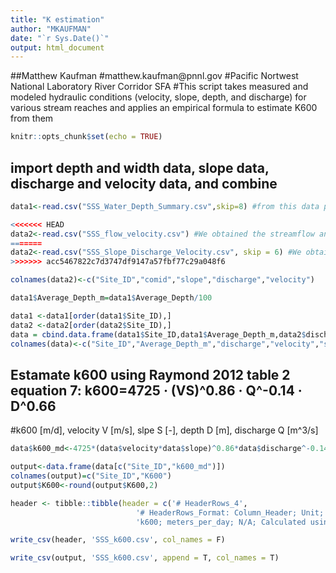 ```yaml
---
title: "K estimation"
author: "MKAUFMAN"
date: "`r Sys.Date()`"
output: html_document
---
```

##Matthew Kaufman
#matthew.kaufman@pnnl.gov 
#Pacific Nortwest National Laboratory River Corridor SFA
#This script takes measured and modeled hydraulic conditions (velocity, slope, depth, and discharge) for various stream reaches and applies an empirical formula to estimate K600 from them

```r
knitr::opts_chunk$set(echo = TRUE)
```

## import depth and width data, slope data, discharge and velocity data, and combine
```r
data1<-read.csv("SSS_Water_Depth_Summary.csv",skip=8) #from this data package: https://data.ess-dive.lbl.gov/datasets/doi:10.15485/1969566

<<<<<<< HEAD
data2<-read.csv("SSS_flow_velocity.csv") #We obtained the streamflow and flow velocity from NOAA National Water Model (NWM) retrospective dataset using version 2.1 of NWM. The dataset provides a 42-year (February through December 2020) hourly simulation at all sampling locations (except COMID 24125857). We computed the monthly averaged streamflow and velocity in August across these simulation years.
=======
data2<-read.csv("SSS_Slope_Discharge_Velocity.csv", skip = 6) #We obtained the streamflow and flow velocity from NOAA National Water Model (NWM) retrospective dataset using version 2.1 of NWM. The dataset provides a 42-year (February through December 2020) hourly simulation at all sampling locations (except COMID 24125857). We computed the monthly averaged streamflow and velocity in August across these simulation years. Slope was extracted from NHDplus v2.1
>>>>>>> acc5467822c7d3747df9147a57fbf77c29a048f6

colnames(data2)<-c("Site_ID","comid","slope","discharge","velocity")

data1$Average_Depth_m=data1$Average_Depth/100

data1 <-data1[order(data1$Site_ID),]
data2 <-data2[order(data2$Site_ID),]
data = cbind.data.frame(data1$Site_ID,data1$Average_Depth_m,data2$discharge,data2$velocity,data2$slope)
colnames(data)<-c("Site_ID","Average_Depth_m","discharge","velocity","slope")
```


## Estamate k600 using Raymond 2012 table 2 equation 7:  k600=4725 · (VS)^0.86 · Q^-0.14 · D^0.66
#k600 [m/d], velocity V [m/s], slpe S [-], depth D [m], discharge Q [m^3/s]

```r
data$k600_md<-4725*(data$velocity*data$slope)^0.86*data$discharge^-0.14*data$Average_Depth_m^0.66

output<-data.frame(data[c("Site_ID","k600_md")])
colnames(output)=c("Site_ID","K600")
output$K600<-round(output$K600,2)

header <- tibble::tibble(header = c('# HeaderRows_4',
                            '# HeaderRows_Format: Column_Header; Unit; InstallationMethod_ID; Instrument_Summary', 
                            'k600; meters_per_day; N/A; Calculated using (1) depth (2) flow (3) velocity and (4) slope as inputs for the Raymond et al. (2012) table 2 equation 7.'))

write_csv(header, 'SSS_k600.csv', col_names = F)

write_csv(output, 'SSS_k600.csv', append = T, col_names = T)

```